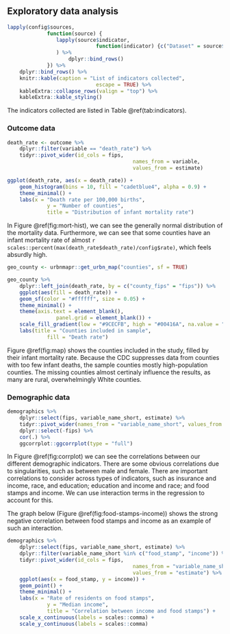 ## Exploratory data analysis

```r
lapply(config$sources,
			 function(source) {
			 	lapply(source$indicator,
			 				 function(indicator) {c("Dataset" = source$description, "Indicator" = indicator)}
			 	) %>% 
			 		dplyr::bind_rows()
			 }) %>% 
	dplyr::bind_rows() %>% 
	knitr::kable(caption = "List of indicators collected",
							 escape = TRUE) %>% 
	kableExtra::collapse_rows(valign = "top") %>% 
	kableExtra::kable_styling()
```

The indicators collected are listed in Table \@ref(tab:indicators).

### Outcome data

```r
death_rate <- outcome %>% 
	dplyr::filter(variable == "death_rate") %>% 
	tidyr::pivot_wider(id_cols = fips,
										 names_from = variable,
										 values_from = estimate)
```

```r
ggplot(death_rate, aes(x = death_rate)) +
	geom_histogram(bins = 10, fill = "cadetblue4", alpha = 0.9) +
	theme_minimal() +
	labs(x = "Death rate per 100,000 births",
			 y = "Number of counties",
			 title = "Distribution of infant mortality rate")
```

In Figure \@ref(fig:mort-hist), we can see the generally normal distribution of the mortality data. Furthermore, we can see that some counties have an infant mortality rate of almost `r scales::percent(max(death_rate$death_rate)/config$rate)`, which feels absurdly high.

```r
geo_county <- urbnmapr::get_urbn_map("counties", sf = TRUE)

geo_county %>% 
	dplyr::left_join(death_rate, by = c("county_fips" = "fips")) %>% 
	ggplot(aes(fill = death_rate)) +
	geom_sf(color = "#ffffff", size = 0.05) +
	theme_minimal() +
	theme(axis.text = element_blank(),
				panel.grid = element_blank()) +
	scale_fill_gradient(low = "#9CECFB", high = "#00416A", na.value = "#dbdbdb") +
	labs(title = "Counties included in sample",
			 fill = "Death rate")
```

Figure \@ref(fig:map) shows the counties included in the study, filled by their infant mortality rate. Because the CDC suppresses data from counties with too few infant deaths, the sample counties mostly high-population counties. The missing counties almost certinaly influence the results, as many are rural, overwhelmingly White counties.

### Demographic data

```r
demographics %>%
	dplyr::select(fips, variable_name_short, estimate) %>%
	tidyr::pivot_wider(names_from = "variable_name_short", values_from = "estimate") %>%
	dplyr::select(-fips) %>%
	cor(.) %>%
	ggcorrplot::ggcorrplot(type = "full")
```

In Figure \@ref(fig:corrplot) we can see the correlations between our different demographic indicators. There are some obvious correlations due to singularities, such as between male and female. There are important correlations to consider across types of indicators, such as insurance and income, race, and education; education and income and race; and food stamps and income. We can use interaction terms in the regression to account for this.

The graph below (Figure \@ref(fig:food-stamps-income)) shows the strong negative correlation between food stamps and income as an example of such an interaction.

```r
demographics %>%
	dplyr::select(fips, variable_name_short, estimate) %>%
	dplyr::filter(variable_name_short %in% c("food_stamp", "income")) %>%
	tidyr::pivot_wider(id_cols = fips,
										 names_from = "variable_name_short",
										 values_from = "estimate") %>%
	ggplot(aes(x = food_stamp, y = income)) +
	geom_point() +
	theme_minimal() +
	labs(x = "Rate of residents on food stamps",
			 y = "Median income",
			 title = "Correlation between income and food stamps") +
	scale_x_continuous(labels = scales::comma) +
	scale_y_continuous(labels = scales::comma)
```

